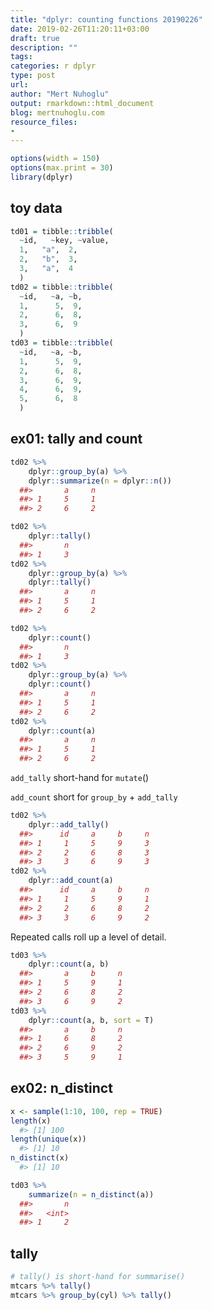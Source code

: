 ```yaml
---
title: "dplyr: counting functions 20190226"
date: 2019-02-26T11:20:11+03:00 
draft: true
description: ""
tags:
categories: r dplyr 
type: post
url:
author: "Mert Nuhoglu"
output: rmarkdown::html_document
blog: mertnuhoglu.com
resource_files:
-
---
```


<style>
  .main-container {
    max-width: 1600px !important;
  }
</style>

``` r
options(width = 150)
options(max.print = 30)
library(dplyr)
``` 

## toy data

``` r
td01 = tibble::tribble(
  ~id,   ~key, ~value,
  1,   "a",  2,
  2,   "b",  3,
  3,   "a",  4
  ) 
td02 = tibble::tribble(
  ~id,   ~a, ~b,
  1,      5,  9,
  2,      6,  8,
  3,      6,  9
  ) 
td03 = tibble::tribble(
  ~id,   ~a, ~b,
  1,      5,  9,
  2,      6,  8,
  3,      6,  9,
  4,      6,  9,
  5,      6,  8
  ) 
``` 

## ex01: tally and count

``` r
td02 %>%
	dplyr::group_by(a) %>%
	dplyr::summarize(n = dplyr::n())
  ##>       a     n
  ##> 1     5     1
  ##> 2     6     2
``` 

``` r
td02 %>%
	dplyr::tally()
  ##>       n
  ##> 1     3
td02 %>%
	dplyr::group_by(a) %>%
	dplyr::tally()
  ##>       a     n
  ##> 1     5     1
  ##> 2     6     2
``` 

``` r
td02 %>%
	dplyr::count()
  ##>       n
  ##> 1     3
td02 %>%
	dplyr::group_by(a) %>%
	dplyr::count()
  ##>       a     n
  ##> 1     5     1
  ##> 2     6     2
td02 %>%
	dplyr::count(a) 
  ##>       a     n
  ##> 1     5     1
  ##> 2     6     2
``` 

`add_tally` short-hand for `mutate`()

`add_count` short for `group_by` + `add_tally`

``` r
td02 %>%
	dplyr::add_tally()
  ##>      id     a     b     n
  ##> 1     1     5     9     3
  ##> 2     2     6     8     3
  ##> 3     3     6     9     3
td02 %>%
	dplyr::add_count(a) 
  ##>      id     a     b     n
  ##> 1     1     5     9     1
  ##> 2     2     6     8     2
  ##> 3     3     6     9     2
``` 

Repeated calls roll up a level of detail.

``` r
td03 %>%
	dplyr::count(a, b) 
  ##>       a     b     n
  ##> 1     5     9     1
  ##> 2     6     8     2
  ##> 3     6     9     2
td03 %>%
	dplyr::count(a, b, sort = T) 
  ##>       a     b     n
  ##> 1     6     8     2
  ##> 2     6     9     2
  ##> 3     5     9     1
``` 

## ex02: n_distinct

``` r
x <- sample(1:10, 100, rep = TRUE)
length(x)
  #> [1] 100
length(unique(x))
  #> [1] 10
n_distinct(x)
  #> [1] 10
``` 

``` r
td03 %>%
	summarize(n = n_distinct(a))
  ##>       n
  ##>   <int>
  ##> 1     2
``` 

## tally

``` r
# tally() is short-hand for summarise()
mtcars %>% tally()
mtcars %>% group_by(cyl) %>% tally()
``` 


